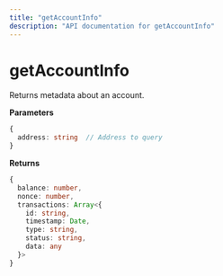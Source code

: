 ```yaml
---
title: "getAccountInfo"
description: "API documentation for getAccountInfo"
---
```


# getAccountInfo

Returns metadata about an account.

**Parameters**
```typescript
{
  address: string  // Address to query
}
```

**Returns**
```typescript
{
  balance: number,
  nonce: number,
  transactions: Array<{
    id: string,
    timestamp: Date,
    type: string,
    status: string,
    data: any
  }>
}
```